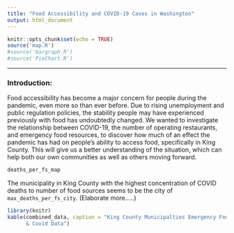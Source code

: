 ```yaml
---
title: "Food Accessibility and COVID-19 Cases in Washington"
output: html_document
---
```


```r
knitr::opts_chunk$set(echo = TRUE)
source('map.R')
#source('bargraph.R')
#source('PieChart.R')
```
---
### Introduction:
Food accessibility has become a major concern for people during the pandemic,
even more so than ever before. Due to rising unemployment and public regulation
policies, the stability people may have experienced previously with food has
undoubtedly changed. We wanted to investigate the relationship between COVID-19,
the number of operating restaurants, and emergency food resources, to discover
how much of an effect the pandemic has had on people’s ability to access food,
specifically in King County. This will give us a better understanding of the
situation, which can help both our own communities as well as others moving forward.

```r
deaths_per_fs_map
```

The municipality in King County with the highest concentration of COVID deaths 
to number of food sources seems to be the city of `max_deaths_per_fs_city`. 
(Elaborate more.....)

```r
library(knitr)
kable(combined_data, caption = "King County Municipalties Emergency Food Sources 
      & Covid Data")
```
